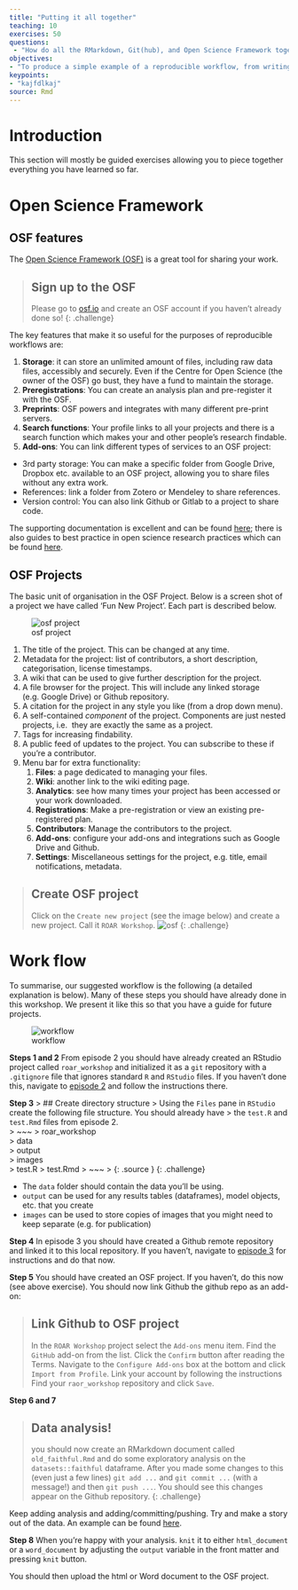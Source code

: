 ```yaml
---
title: "Putting it all together"
teaching: 10
exercises: 50
questions:
 - "How do all the RMarkdown, Git(hub), and Open Science Framework together to create a reproducible workflow?"
objectives: 
- "To produce a simple example of a reproducible workflow, from writing some analysis, using version control to log changes, and then make it available on the web."
keypoints: 
- "kajfdlkaj"
source: Rmd
---
```



# Introduction
This section will mostly be guided exercises allowing you to piece together everything you have 
learned so far. 

# Open Science Framework

## OSF features

The [Open Science Framework (OSF)](osf.io) is a great tool for sharing your work. 

> ## Sign up to the OSF
> Please go to [osf.io](https://osf.io/) and create an OSF account if you haven't already done so!
{: .challenge}

The key features that make it so useful for the purposes of reproducible workflows are: 

1. **Storage**: it can store an unlimited amount of files, including raw data files, 
accessibly and securely. Even if the Centre for Open Science (the owner of the OSF) go bust, 
they have a fund to maintain the storage. 
2. **Preregistrations**: You can create an analysis plan and pre-register it with the OSF.  
3. **Preprints**: OSF powers and integrates with many different pre-print servers. 
3. **Search functions**: Your profile links to all your projects and there is a search function which 
makes your and other people's research findable. 
3. **Add-ons**: You can link different types of services to an OSF project: 
  * 3rd party storage: You can make a specific folder from Google Drive, Dropbox etc. available to 
  an OSF project, allowing you to share files without any extra work. 
  * References: link a folder from Zotero or Mendeley to share references. 
  * Version control: You can also link Github or Gitlab to a project to share code. 

The supporting documentation is excellent and can be found [here](https://help.osf.io/hc/en-us); 
there is also guides to best practice in open science research practices which can be found 
[here](https://help.osf.io/hc/en-us/categories/360001530634-Best-Practices). 

## OSF Projects

The basic unit of organisation in the OSF Project. Below is a screen shot of a project we have 
called 'Fun New Project'. Each part is described below. 

![osf project](../fig/osf_project.png)

1. The title of the project. This can be changed at any time. 
2. Metadata for the project: list of contributors, a short description, categorisation, license 
timestamps. 
3. A wiki that can be used to give further description for the project.  
5. A file browser for the project. This will include any linked storage (e.g. Google Drive) or 
Github repository. 
4. A citation for the project in any style you like (from a drop down menu). 
5. A self-contained *component* of the project. Components are just nested projects, i.e. 
they are exactly the same as a project. 
6. Tags for increasing findability. 
8. A public feed of updates to the project. You can subscribe to these if you're a contributor. 
9. Menu bar for extra functionality: 
    1. **Files**: a page dedicated to managing your files. 
    2. **Wiki**: another link to the wiki editing page. 
    3. **Analytics**: see how many times your project has been accessed or your work downloaded. 
    5. **Registrations**:  Make a pre-registration or view an existing pre-registered plan. 
    5. **Contributors**: Manage the contributors to the project. 
    6. **Add-ons**: configure your add-ons and integrations such as Google Drive and Github. 
    7. **Settings**: Miscellaneous settings for the project, e.g. title, email notifications, metadata. 


> ## Create OSF project
> Click on the `Create new project` (see the image below) and create a new project. 
> Call it `ROAR Workshop`.
> ![osf](../fig/osf_dashboard.png)
{: .challenge}


# Work flow

To summarise, our suggested workflow is the following (a detailed explanation is below). Many of 
these steps you should have already done in this workshop. We present it like this so that you have 
a guide for future projects. 

![workflow](../fig/workflow.png)


**Steps 1 and 2**
From episode 2 you should have already created an RStudio project called `roar_workshop` and 
initialized it as a `git` repository with a `.gitignore` file that ignores standard `R` and `RStudio`
files. If you haven't done this, navigate to 
[episode 2]({{ page.root }}{% link _episodes/02-RMarkdown.md %}) and follow the instructions there. 

**Step 3**
> ## Create directory structure
> Using the `Files` pane in `RStudio` create the following file structure. You should already have
> the `test.R` and `test.Rmd` files from episode 2.  
> ~~~
> roar_workshop\
>    data\
>    output\
>    images\
>    test.R
>    test.Rmd
> ~~~
> {: .source }
{: .challenge}

* The `data` folder should contain the data you'll be using. 
* `output` can be used for any results tables (dataframes), model objects, etc. that you create
* `images` can be used to store copies of images that you might need to keep separate (e.g. for 
publication)

**Step 4** 
In episode 3 you should have created a Github remote repository and linked it to this local 
repository. If you haven't, navigate to 
[episode 3]({{ page.root }}{% link _episodes/03-version-control-RStudio.md %}) for instructions 
and do that now. 

**Step 5**
You should have created an OSF project. If you haven't, do this now (see above exercise). You should 
now link Github the github repo as an add-on: 

> ## Link Github to OSF project
> In the `ROAR Workshop` project select the `Add-ons` menu item. 
> Find the `GitHub` add-on from the list. 
> Click the `Confirm` button after reading the Terms. 
> Navigate to the `Configure Add-ons` box at the bottom and click `Import from Profile`. 
> Link your account by following the instructions
> Find your `raor_workshop` repository and click `Save`. 

**Step 6 and 7**

> ## Data analysis!
> you should now create an RMarkdown document called `old_faithful.Rmd` and do some exploratory 
> analysis on the `datasets::faithful` dataframe. After you made some changes to this (even just a 
> few lines) `git add ...` and `git commit ...` (with a message!) and then `git push ...`. You should 
> see this changes appear on the Github repository. 
{: .challenge}

Keep adding analysis and adding/committing/pushing. Try and make a story out of the data. An example 
can be found [here](https://gist.github.com/RobertArbon/6789faa0a207648bc09b2aac982f6e0a). 

**Step 8**
When you're happy with your analysis. `knit` it to either `html_document` or a `word_document` by 
adjusting the `output` variable in the front matter and pressing `knit` button. 

You should then upload the html or Word document to the OSF project. 









